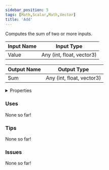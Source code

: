 ```yaml
---
sidebar_position: 5
tags: [Math,Scalar,Math,Vector]
title: 'Add'
---
```


Computes the sum of two or more inputs.



<IChip uuid="0ccb153c-dd08-4f22-80fd-9d8c5940928c"/>

| Input Name | Input Type |
|-----------|-----------|
| Value | Any (int, float, vector3) |

| Output Name | Output Type |
|-----------|-----------|
| Sum | Any (int, float, vector3) |


<details>
  <summary>Properties</summary>
  <div>
    <div>
    <table>
      <thead>
        <tr>
          <th>Is beta required?</th>
          <th>No</th>
        </tr>
        <tr>
          <th>Is this chip a trolling risk?</th>
          <th>No</th>
        </tr>
        <tr>
          <th>Is this chip a role assignment risk?</th>
          <th>No</th>
        </tr>
        <tr>
          <th>Chip UUID</th>
          <th>0ccb153c-dd08-4f22-80fd-9d8c5940928c</th>
        </tr>
        <tr>
          <th>Room availability</th>
          <th>Available everywhere</th>
        </tr>
      </thead>
    </table>
    </div>
  </div>
</details>

### Uses

None so far!

### Tips

None so far!

### Issues

None so far!
